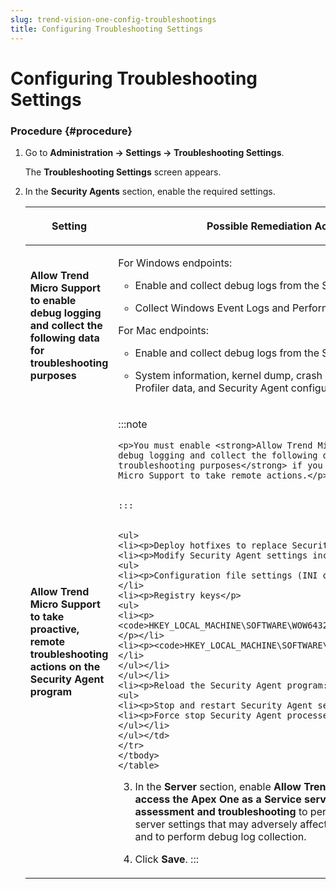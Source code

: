 ```yaml
---
slug: trend-vision-one-config-troubleshootings
title: Configuring Troubleshooting Settings
---
```

# Configuring Troubleshooting Settings

### Procedure {#procedure}

1.  Go to **Administration → Settings → Troubleshooting Settings**.

    The **Troubleshooting Settings** screen appears.

2.  In the **Security Agents** section, enable the required settings.

    <table>
    <colgroup>
    <col style="width: 25%" />
    <col style="width: 75%" />
    </colgroup>
    <thead>
    <tr>
    <th><p>Setting</p></th>
    <th><p>Possible Remediation Actions</p></th>
    </tr>
    </thead>
    <tbody>
    <tr>
    <td><p><strong>Allow Trend Micro Support to enable debug logging and collect the following data for troubleshooting purposes</strong></p></td>
    <td><p>For Windows endpoints:</p>
    <ul>
    <li><p>Enable and collect debug logs from the Security Agent program</p></li>
    <li><p>Collect Windows Event Logs and Performance Counter data</p></li>
    </ul>
    <p>For Mac endpoints:</p>
    <ul>
    <li><p>Enable and collect debug logs from the Security Agent program</p></li>
    <li><p>System information, kernel dump, crash information, System Profiler data, and Security Agent configuration files (.plist)</p></li>
    </ul></td>
    </tr>
    <tr>
    <td><p><strong>Allow Trend Micro Support to take proactive, remote troubleshooting actions on the Security Agent program</strong></p></td>
    <td>

:::note

    <p>You must enable <strong>Allow Trend Micro Support to enable debug logging and collect the following data for troubleshooting purposes</strong> if you want to allow Trend Micro Support to take remote actions.</p>


    :::


    <ul>
    <li><p>Deploy hotfixes to replace Security Agent files</p></li>
    <li><p>Modify Security Agent settings including:</p>
    <ul>
    <li><p>Configuration file settings (INI or PLIST files)</p></li>
    <li><p>Registry keys</p>
    <ul>
    <li><p><code>HKEY_LOCAL_MACHINE\SOFTWARE\WOW6432Node\TrendMicro</code></p></li>
    <li><p><code>HKEY_LOCAL_MACHINE\SOFTWARE\TrendMicro</code></p></li>
    </ul></li>
    </ul></li>
    <li><p>Reload the Security Agent program:</p>
    <ul>
    <li><p>Stop and restart Security Agent services</p></li>
    <li><p>Force stop Security Agent processes</p></li>
    </ul></li>
    </ul></td>
    </tr>
    </tbody>
    </table>

3.  In the **Server** section, enable **Allow Trend Micro Support to access the Apex One as a Service server console for assessment and troubleshooting** to permit engineers to assess server settings that may adversely affect system performance and to perform debug log collection.

4.  Click **Save**.
:::
